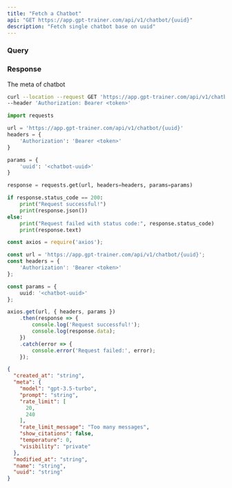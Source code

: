 ```yaml
---
title: "Fetch a Chatbot"
api: "GET https://app.gpt-trainer.com/api/v1/chatbot/{uuid}"
description: "Fetch single chatbot base on uuid"
---
```


### Query

<ParamField query="uuid" type="string" required/>

### Response

<ResponseField name="created_at" type="string"/>

<ResponseField name="meta" type="object">
The meta of chatbot
<Expandable title="Chatbot meta">
<ResponseField name="model" type="string" />
<ResponseField name="prompt" type="string" />
<ResponseField name="rate_limit" type="[number, number]"/>
<ResponseField name="rate_limit_message" type="string"/>
<ResponseField name="show_citation" type="boolean"/>
<ResponseField name="temperature" type="number"/>
<ResponseField name="visibility" type="string"/>
</Expandable>
</ResponseField>

<ResponseField name="modified_at" type="string"/>
<ResponseField name="name" type="string"/>
<ResponseField name="uuid" type="string"/>

<RequestExample>

```bash Curl
curl --location --request GET 'https://app.gpt-trainer.com/api/v1/chatbot/{chatbot-uuid}' \
--header 'Authorization: Bearer <token>'
```

```py Python
import requests

url = 'https://app.gpt-trainer.com/api/v1/chatbot/{uuid}'
headers = {
    'Authorization': 'Bearer <token>'
}

params = {
    'uuid': '<chatbot-uuid>'
}

response = requests.get(url, headers=headers, params=params)

if response.status_code == 200:
    print("Request successful!")
    print(response.json())
else:
    print("Request failed with status code:", response.status_code)
    print(response.text)
```

```ts JavaScript
const axios = require('axios');

const url = 'https://app.gpt-trainer.com/api/v1/chatbot/{uuid}';
const headers = {
    'Authorization': 'Bearer <token>'
};

const params = {
    uuid: '<chatbot-uuid>'
};

axios.get(url, { headers, params })
    .then(response => {
        console.log('Request successful!');
        console.log(response.data);
    })
    .catch(error => {
        console.error('Request failed:', error);
    });
```

</RequestExample>

<ResponseExample>

```json Response
{
  "created_at": "string",
  "meta": {
    "model": "gpt-3.5-turbo",
    "prompt": "string",
    "rate_limit": [
      20,
      240
    ],
    "rate_limit_message": "Too many messages",
    "show_citations": false,
    "temperature": 0,
    "visibility": "private"
  },
  "modified_at": "string",
  "name": "string",
  "uuid": "string"
}

```

</ResponseExample>
